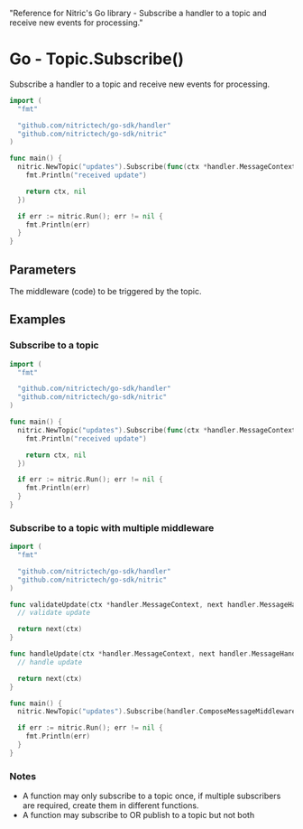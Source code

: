   "Reference for Nitric's Go library - Subscribe a handler to a topic and receive new events for processing."

# Go - Topic.Subscribe()

Subscribe a handler to a topic and receive new events for processing.

```go
import (
  "fmt"

  "github.com/nitrictech/go-sdk/handler"
  "github.com/nitrictech/go-sdk/nitric"
)

func main() {
  nitric.NewTopic("updates").Subscribe(func(ctx *handler.MessageContext, _ handler.MessageHandler) (*handler.MessageContext, error) {
    fmt.Println("received update")

    return ctx, nil
  })

  if err := nitric.Run(); err != nil {
    fmt.Println(err)
  }
}
```

## Parameters

<Properties>
  <Property name="middleware" required type="EventMiddleware">
    The middleware (code) to be triggered by the topic.
  </Property>
</Properties>

## Examples

### Subscribe to a topic

```go
import (
  "fmt"

  "github.com/nitrictech/go-sdk/handler"
  "github.com/nitrictech/go-sdk/nitric"
)

func main() {
  nitric.NewTopic("updates").Subscribe(func(ctx *handler.MessageContext, _ handler.MessageHandler) (*handler.MessageContext, error) {
    fmt.Println("received update")

    return ctx, nil
  })

  if err := nitric.Run(); err != nil {
    fmt.Println(err)
  }
}
```

### Subscribe to a topic with multiple middleware

```go
import (
  "fmt"

  "github.com/nitrictech/go-sdk/handler"
  "github.com/nitrictech/go-sdk/nitric"
)

func validateUpdate(ctx *handler.MessageContext, next handler.MessageHandler) (*handler.MessageContext, error) {
  // validate update

  return next(ctx)
}

func handleUpdate(ctx *handler.MessageContext, next handler.MessageHandler) (*handler.MessageContext, error) {
  // handle update

  return next(ctx)
}

func main() {
  nitric.NewTopic("updates").Subscribe(handler.ComposeMessageMiddleware(validateUpdate, handleUpdate))

  if err := nitric.Run(); err != nil {
    fmt.Println(err)
  }
}
```

### Notes

- A function may only subscribe to a topic once, if multiple subscribers are required, create them in different functions.
- A function may subscribe to OR publish to a topic but not both
